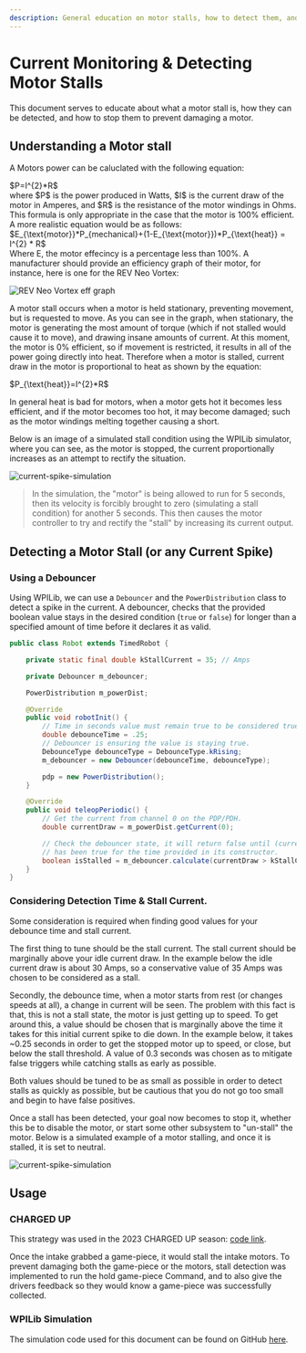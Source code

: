 ```yaml
---
description: General education on motor stalls, how to detect them, and how to react to prevent them.
---
```

# Current Monitoring & Detecting Motor Stalls

This document serves to educate about what a motor stall is,
how they can be detected, and how to stop them to prevent damaging a motor.

## Understanding a Motor stall

A Motors power can be caluclated with the following equation:
<div style={{display: "flex",justifyContent: "center",}}>
$P=I^{2}*R$
</div>
where $P$ is the power produced in Watts, $I$ is the current draw of the motor in Amperes, and $R$ is the resistance of the motor windings in Ohms. This formula is only appropriate in the case that the motor is 100% efficient. A more realistic equation would be as follows:
<div style={{display: "flex",justifyContent: "center",}}>
$E_{\text{motor}}*P_{mechanical}+(1-E_{\text{motor}})*P_{\text{heat}} = I^{2} * R$
</div>
Where E, the motor effecincy is a percentage less than 100%. A manufacturer should provide an efficiency graph of their motor, for instance, here is one for the REV Neo Vortex:

![REV Neo Vortex eff graph](/programming/current-monitoring/vortex-eff.png)

A motor stall occurs when a motor is held stationary, preventing movement, but is requested to move.
As you can see in the graph, when stationary, the motor is generating the most amount of torque 
(which if not stalled would cause it to move), and drawing insane amounts of current.
At this moment, the motor is 0% efficient, so if movement is restricted, 
it results in all of the power going directly into heat.
Therefore when a motor is stalled, current draw in the motor is proportional to heat as shown by the equation:
<div style={{display: "flex",justifyContent: "center",}}>
$P_{\text{heat}}=I^{2}*R$
</div>

In general heat is bad for motors, when a motor gets hot it becomes less efficient,
and if the motor becomes too hot, it may become damaged;
such as the motor windings melting together causing a short.

Below is an image of a simulated stall condition using the WPILib simulator, where you can see,
as the motor is stopped, the current proportionally increases as an attempt to rectify the situation.

![current-spike-simulation](/programming/current-monitoring/current-spike-sim.png)

> In the simulation, the "motor" is being allowed to run for 5 seconds,
> then its velocity is forcibly brought to zero \(simulating a stall condition) for another 5 seconds.
> This then causes the motor controller to try and rectify the "stall" by increasing its current output.

## Detecting a Motor Stall (or any Current Spike)

### Using a Debouncer
Using WPILib, we can use a `Debouncer` and the `PowerDistribution` class to detect a spike in the current.
A debouncer, checks that the provided boolean value stays in the desired condition
(`true` or `false`) for longer than a specified amount of time before it declares it as valid.

```java showLineNumbers, filename="Robot.java"
public class Robot extends TimedRobot {

    private static final double kStallCurrent = 35; // Amps

    private Debouncer m_debouncer;

    PowerDistribution m_powerDist;

    @Override
    public void robotInit() {
        // Time in seconds value must remain true to be considered true.
        double debounceTime = .25;
        // Debouncer is ensuring the value is staying true.
        DebounceType debounceType = DebounceType.kRising;
        m_debouncer = new Debouncer(debounceTime, debounceType);

        pdp = new PowerDistribution();
    }

    @Override
    public void teleopPeriodic() {
        // Get the current from channel 0 on the PDP/PDH.
        double currentDraw = m_powerDist.getCurrent(0);

        // Check the debouncer state, it will return false until (currentDraw > kStallCurrent)
        // has been true for the time provided in its constructor.
        boolean isStalled = m_debouncer.calculate(currentDraw > kStallCurrent);
    }
}
```

### Considering Detection Time & Stall Current.
Some consideration is required when finding good values for your debounce time and stall current.

The first thing to tune should be the stall current. The stall current should be marginally above your idle current draw.
In the example below the idle current draw is about 30 Amps,
so a conservative value of 35 Amps was chosen to be considered as a stall.

Secondly, the debounce time, when a motor starts from rest \(or changes speeds at all), a change in current will be seen.
The problem with this fact is that, this is not a stall state, the motor is just getting up to speed.
To get around this, a value should be chosen that is marginally above the time it takes for this initial current spike to die down.
In the example below, it takes ~0.25 seconds in order to get the stopped motor up to speed, or close, but below the stall threshold.
A value of 0.3 seconds was chosen as to mitigate false triggers while catching stalls as early as possible.

Both values should be tuned to be as small as possible in order to detect stalls as quickly as possible,
but be cautious that you do not go too small and begin to have false positives.

Once a stall has been detected, your goal now becomes to stop it, whether this be to disable the motor,
or start some other subsystem to "un-stall" the motor. Below is a simulated example of a motor stalling,
and once it is stalled, it is set to neutral.

![current-spike-simulation](/programming/current-monitoring/stall-stopped.png)

## Usage

### CHARGED UP
This strategy was used in the 2023 CHARGED UP season: [code link](https://github.com/Tigerbotics7125/FRC2023/blob/main/src/main/java/io/github/tigerbotics7125/robot/subsystem/Intake.java#L167).

Once the intake  grabbed a game-piece, it would stall the intake motors.
To prevent damaging both the game-piece or the motors, stall detection was implemented to run the hold game-piece Command,
and to also give the drivers feedback so they would know a game-piece was successfully collected.

### WPILib Simulation
The simulation code used for this document can be found on GitHub [here](https://github.com/Tigerbotics7125/motor-stall-detection-sim).

